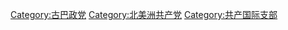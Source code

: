 {{catmore|古巴共產黨}}
[[Category:古巴政党|Category:古巴政党]]
[[Category:北美洲共产党|Category:北美洲共产党]]
[[Category:共产国际支部|Category:共产国际支部]]